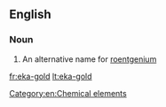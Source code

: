 ==English==

===Noun===
{{en-noun|head=[[eka]]-[[gold]]|-}}

# An alternative name for [[roentgenium]]

[[Category:en:Chemical elements]]

[[fr:eka-gold]]
[[lt:eka-gold]]